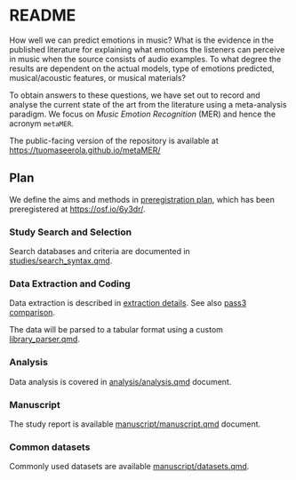 # README

How well we can predict emotions in music? What is the evidence in the published literature for explaining what emotions the listeners can perceive in music when the source consists of audio examples. To what degree the results are dependent on the actual models, type of emotions predicted, musical/acoustic features, or musical materials?

To obtain answers to these questions, we have set out to record and analyse the current state of the art from the literature using a meta-analysis paradigm. We focus on *Music Emotion Recognition* (MER) and hence the acronym `metaMER`.

The public-facing version of the repository is available at
[https://tuomaseerola.github.io/metaMER/](https://tuomaseerola.github.io/metaMER/)

## Plan

We define the aims and methods in [preregistration plan](preregistration/preregistration.qmd), which has been preregistered at [https://osf.io/6y3dr/](https://osf.io/6y3dr/).

### Study Search and Selection

Search databases and criteria are documented in [studies/search_syntax.qmd](studies/search_syntax.qmd).

### Data Extraction and Coding

Data extraction is described in [extraction details](studies/extraction_details.qmd). See also [pass3 comparison ](studies/pass3_comparison.qmd). 

The data will be parsed to a tabular format using a custom [library_parser.qmd](studies/library_parser.qmd).

### Analysis

Data analysis is covered in [analysis/analysis.qmd](analysis/analysis.qmd) document.

### Manuscript

The study report is available [manuscript/manuscript.qmd](manuscript/manuscript.qmd) document.

### Common datasets

Commonly used datasets are available [manuscript/datasets.qmd](manuscript/datasets.qmd).

